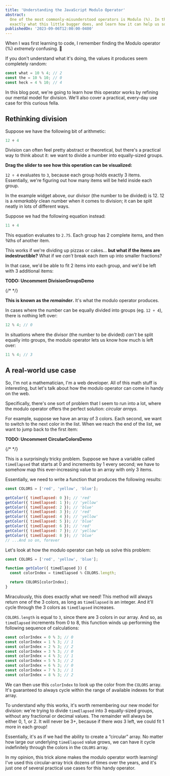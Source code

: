 ```yaml
---
title: 'Understanding the JavaScript Modulo Operator'
abstract:
  One of the most commonly-misunderstood operators is Modulo (%). In this tutorial, we'll unpack
  exactly what this little bugger does, and learn how it can help us solve practical problems.
publishedOn: '2023-09-06T12:00:00-0400'
---
```


When I was first learning to code, I remember finding the Modulo operator (%) _extremely_ confusing.
😬

If you don't understand what it's doing, the values it produces seem completely random:

```js
const what = 10 % 4; // 2
const the = 10 % 10; // 0
const heck = 4 % 10; // 4
```

In this blog post, we're going to learn how this operator works by refining our mental model for
division. We'll also cover a practical, every-day use case for this curious fella.

## Rethinking division

Suppose we have the following bit of arithmetic:

```js
12 ÷ 4
```

Division can often feel pretty abstract or theoretical, but there's a practical way to think about
it: we want to divide a number into equally-sized groups.

**Drag the slider to see how this operation can be visualized:**

<DivisionGroupsDemo />

`12 ÷ 4` evaluates to `3`, because each group holds exactly 3 items. Essentially, we're figuring out
how many items will be held inside each group.

In the example widget above, our divisor (the number to be divided) is 12. 12 is a _remarkably_
clean number when it comes to division; it can be split neatly in lots of different ways.

Suppose we had the following equation instead:

```js
11 ÷ 4
```

This equation evaluates to `2.75`. Each group has 2 complete items, and then ¾ths of another item.

This works if we're dividing up pizzas or cakes… **but what if the items are indestructible?** What
if we _can't_ break each item up into smaller fractions?

In that case, we'd be able to fit 2 items into each group, and we'd be left with 3 additional items:

**TODO: Uncomment DivisionGroupsDemo**

{/* <DivisionGroupsDemo includeRemainderArea={true} numOfItems={11} initialNumOfGroups={4} /> */}

**This is known as the _remainder_.** It's what the modulo operator produces.

In cases where the number can be equally divided into groups (eg. `12 ÷ 4`), there is nothing left
over:

```js
12 % 4; // 0
```

In situations where the divisor (the number to be divided) _can't_ be split equally into groups, the
modulo operator lets us know how much is left over:

```js
11 % 4; // 3
```

## A real-world use case

So, I'm not a mathematician, I'm a web developer. All of this math stuff is interesting, but let's
talk about how the modulo operator can come in handy on the web.

Specifically, there's one sort of problem that I seem to run into a lot, where the modulo operator
offers the perfect solution: _circular arrays._

For example, suppose we have an array of 3 colors. Each second, we want to switch to the next color
in the list. When we reach the end of the list, we want to jump back to the first item:

**TODO: Uncomment CircularColorsDemo**

{/* <CircularColorsDemo /> */}

This is a surprisingly tricky problem. Suppose we have a variable called `timeElapsed` that starts
at 0 and increments by 1 every second; we have to somehow map this ever-increasing value to an array
with only 3 items.

Essentially, we need to write a function that produces the following results:

```js
const COLORS = ['red', 'yellow', 'blue'];

getColor({ timeElapsed: 0 }); // 'red'
getColor({ timeElapsed: 1 }); // 'yellow'
getColor({ timeElapsed: 2 }); // 'blue'
getColor({ timeElapsed: 3 }); // 'red'
getColor({ timeElapsed: 4 }); // 'yellow'
getColor({ timeElapsed: 5 }); // 'blue'
getColor({ timeElapsed: 6 }); // 'red'
getColor({ timeElapsed: 7 }); // 'yellow'
getColor({ timeElapsed: 8 }); // 'blue'
// ...And so on, forever
```

Let's look at how the modulo operator can help us solve this problem:

```js
const COLORS = ['red', 'yellow', 'blue'];

function getColor({ timeElapsed }) {
  const colorIndex = timeElapsed % COLORS.length;

  return COLORS[colorIndex];
}
```

Miraculously, this does exactly what we need! This method will always return one of the 3 colors, as
long as `timeElapsed` is an integer. And it'll cycle through the 3 colors as `timeElapsed`
increases.

`COLORS.length` is equal to `3`, since there are 3 colors in our array. And so, as `timeElapsed`
increments from 0 to 8, this function winds up performing the following sequence of calculations:

```js
const colorIndex = 0 % 3; // 0
const colorIndex = 1 % 3; // 1
const colorIndex = 2 % 3; // 2
const colorIndex = 3 % 3; // 0
const colorIndex = 4 % 3; // 1
const colorIndex = 5 % 3; // 2
const colorIndex = 6 % 3; // 0
const colorIndex = 7 % 3; // 1
const colorIndex = 8 % 3; // 2
```

We can then use this `colorIndex` to look up the color from the `COLORS` array. It's guaranteed to
always cycle within the range of available indexes for that array.

To understand why this works, it's worth remembering our new model for division: we're trying to
divide `timeElapsed` into 3 equally-sized groups, without any fractional or decimal values. The
remainder will always be either 0, 1, or 2. It will never be 3+, because if there _was_ 3 left, we
could fit 1 more in each group!

Essentially, it's as if we had the ability to create a “circular” array. No matter how large our
underlying `timeElapsed` value grows, we can have it cycle indefinitely through the colors in the
`COLORS` array.

In my opinion, this trick alone makes the modulo operator worth learning! I've used this
circular-array trick dozens of times over the years, and it's just one of several practical use
cases for this handy operator.
